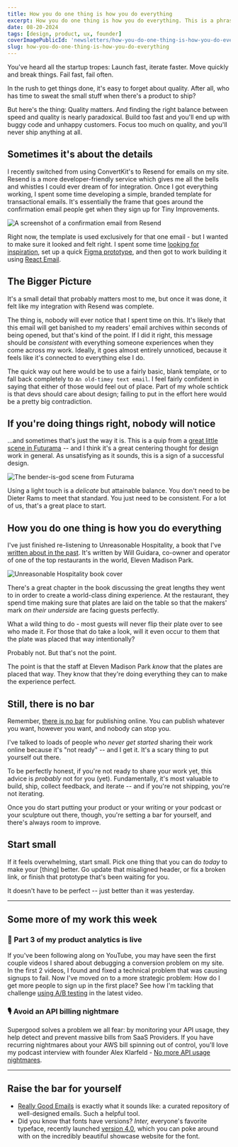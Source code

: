 ```yaml
---
title: How you do one thing is how you do everything
excerpt: How you do one thing is how you do everything. This is a phrase that has been around for a long time, but what does it really mean? In this article, we will explore the meaning of this phrase and how it can be applied to your life.
date: 08-20-2024
tags: [design, product, ux, founder]
coverImagePublicId: 'newsletters/how-you-do-one-thing-is-how-you-do-everything/cover'
slug: how-you-do-one-thing-is-how-you-do-everything
---
```


You've heard all the startup tropes: Launch fast, iterate faster. Move quickly and break things. Fail fast, fail often.

In the rush to get things done, it's easy to forget about quality. After all, who has time to sweat the small stuff when there's a product to ship?

But here's the thing: Quality matters. And finding the right balance between speed and quality is nearly paradoxical. Build too fast and you'll end up with buggy code and unhappy customers. Focus too much on quality, and you'll never ship anything at all.

## Sometimes it's about the details

I recently switched from using ConvertKit's to Resend for emails on my site. Resend is a more developer-friendly service which gives me all the bells and whistles I could ever dream of for integration. Once I got everything working, I spent some time developing a simple, branded template for transactional emails. It's essentially the frame that goes around the confirmation email people get when they sign up for Tiny Improvements.

<Image
  publicId="newsletters/how-you-do-one-thing-is-how-you-do-everything/email-template-base"
  alt="A screenshot of a confirmation email from Resend"
  caption="A screenshot of a confirmation email from Resend"
/>

Right now, the template is used exclusively for that one email - but I wanted to make sure it looked and felt right. I spent some time [looking for inspiration](https://reallygoodemails.com/search/emails/confirmation), set up a quick [Figma prototype](https://www.figma.com/design/On4yRGLcYLORVBIhBejboA/mikebifulco.com?node-id=301-6&t=tQ2Y9fUL1T7EHk7Y-1), and then got to work building it using [React Email](https://react.email/).

## The Bigger Picture

It's a small detail that probably matters most to me, but once it was done, it felt like my integration with Resend was complete.

The thing is, nobody will ever notice that I spent time on this. It's likely that this email will get banished to my readers' email archives within seconds of being opened, but that's kind of the point. If I did it right, this message should be _consistent_ with everything someone experiences when they come across my work. Ideally, it goes almost entirely unnoticed, because it feels like it's connected to everything else I do.

The quick way out here would be to use a fairly basic, blank template, or to fall back completely to `An old-timey text email`. I feel fairly confident in saying that either of those would feel out of place. Part of my whole schtick is that devs should care about design; failing to put in the effort here would be a pretty big contradiction.

## If you're doing things right, nobody will notice

...and sometimes that's just the way it is. This is a quip from a [great little scene in Futurama](https://youtu.be/EL7e05pClKM?si=UHoj8_lORe2YH6Qe) -- and I think it's a great centering thought for design work in general. As unsatisfying as it sounds, this is a sign of a successful design.

<Image
  publicId="newsletters/how-you-do-one-thing-is-how-you-do-everything/futurama-god-scene"
  alt="The bender-is-god scene from Futurama"
  caption="You know, I was god once..."
/>

Using a light touch is a _delicate_ but attainable balance. You don't need to be Dieter Rams to meet that standard. You just need to be consistent. For a lot of us, that's a great place to start.

## How you do one thing is how you do everything

I've just finished re-listening to Unreasonable Hospitality, a book that I've [written about in the past](https://mikebifulco.com/newsletter/unreasonable-hospitality-and-design). It's written by Will Guidara, co-owner and operator of one of the top restaurants in the world, Eleven Madison Park.

<Image
  publicId="newsletters/how-you-do-one-thing-is-how-you-do-everything/unreasonable-hospitality"
  alt="Unreasonable Hospitality book cover"
  caption="Unreasonable Hospitality, by Will Guidara"
/>

There's a great chapter in the book discussing the great lengths they went to in order to create a world-class dining experience. At the restaurant, they spend time making sure that plates are laid on the table so that the makers' mark _on their underside_ are facing guests perfectly.

What a wild thing to do - most guests will never flip their plate over to see who made it. For those that do take a look, will it even occur to them that the plate was placed that way intentionally?

Probably not. But that's not the point.

The point is that the staff at Eleven Madison Park _know_ that the plates are placed that way. They know that they're doing everything they can to make the experience perfect.

## Still, there is no bar

Remember, [there is no bar](https://chriscoyier.net/2022/06/27/there-is-no-bar/) for publishing online. You can publish whatever you want, however you want, and nobody can stop you.

I've talked to loads of people who _never get started_ sharing their work online because it's "not ready" -- and I get it. It's a scary thing to put yourself out there.

To be perfectly honest, if you're not ready to share your work yet, this advice is _probably_ not for you (yet). Fundamentally, it's most valuable to build, ship, collect feedback, and iterate -- and if you're not shipping, you're not iterating.

Once you do start putting your product or your writing or your podcast or your sculpture out there, though, you're setting a bar for yourself, and there's always room to improve.

## Start small

If it feels overwhelming, start small. Pick one thing that you can do _today_ to make your [thing] better. Go update that misaligned header, or fix a broken link, or finish that prototype that's been waiting for you.

It doesn't have to be perfect -- just better than it was yesterday.

---

## Some more of my work this week

### 📼 Part 3 of my product analytics is live

If you've been following along on YouTube, you may have seen the first couple videos I shared about debugging a conversion problem on my site. In the first 2 videos, I found and fixed a technical problem that was causing signups to fail. Now I've moved on to a more strategic problem: How do I get more people to sign up in the first place? See how I'm tackling that challenge [using A/B testing](https://www.youtube.com/watch?v=2hVHjSwYoU8&) in the latest video.

### 🎙️ Avoid an API billing nightmare

Supergood solves a problem we all fear: by monitoring your API usage, they help detect and prevent massive bills from SaaS Providers. If you have recurring nightmares about your AWS bill spinning out of control, you'll love my podcast interview with founder Alex Klarfeld - [No more API usage nightmares](https://apisyouwonthate.com/podcast/supergood-ai-for-tracking-api-spend-in-real-time/).

---

## Raise the bar for yourself

- [Really Good Emails](https://reallygoodemails.com/search/emails/confirmation) is exactly what it sounds like: a curated repository of well-designed emails. Such a helpful tool.
- Did you know that fonts have versions? _Inter,_ everyone's favorite typeface, recently launched [version 4.0](https://rsms.me/inter/), which you can poke around with on the incredibly beautiful showcase website for the font.
